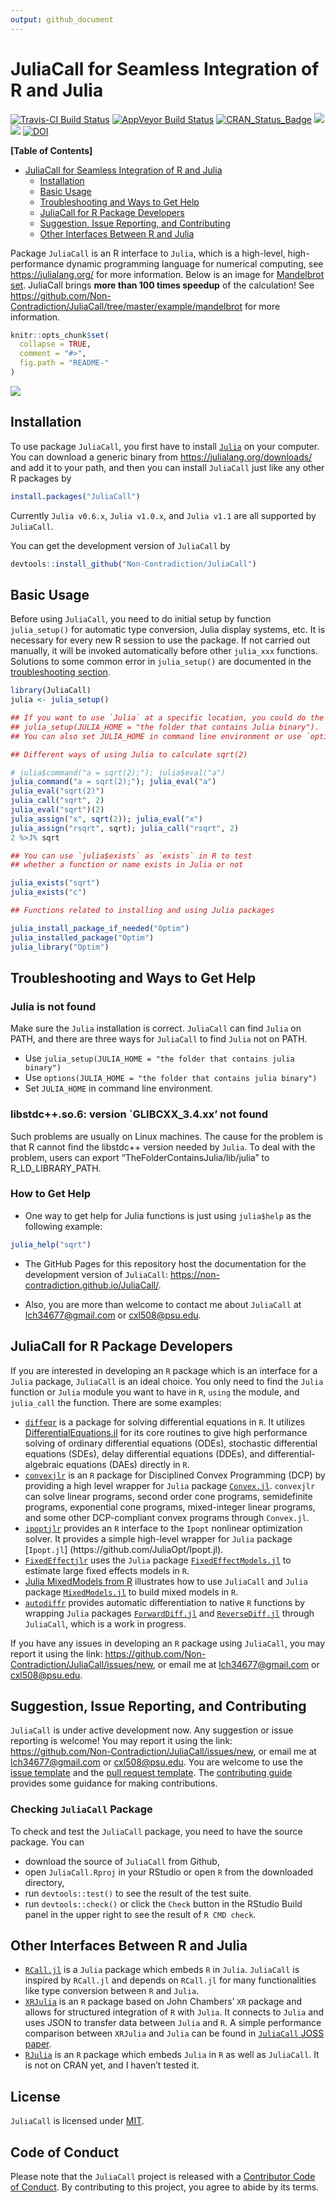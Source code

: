 ```yaml
---
output: github_document
---
```


<!-- README.md is generated from README.Rmd. Please edit that file -->

# JuliaCall for Seamless Integration of R and Julia

[![Travis-CI Build Status](https://travis-ci.org/Non-Contradiction/JuliaCall.svg?branch=master)](https://travis-ci.org/Non-Contradiction/JuliaCall)
[![AppVeyor Build Status](https://ci.appveyor.com/api/projects/status/github/Non-Contradiction/JuliaCall?branch=master&svg=true)](https://ci.appveyor.com/project/Non-Contradiction/JuliaCall)
[![CRAN_Status_Badge](https://www.r-pkg.org/badges/version/JuliaCall)](https://cran.r-project.org/package=JuliaCall)
[![](https://cranlogs.r-pkg.org/badges/JuliaCall)](https://cran.r-project.org/package=JuliaCall)
[![](https://cranlogs.r-pkg.org/badges/grand-total/JuliaCall)](https://cran.r-project.org/package=JuliaCall)
[![DOI](http://joss.theoj.org/papers/10.21105/joss.01284/status.svg)](https://doi.org/10.21105/joss.01284)


**[Table of Contents]**
<!-- Table of contents generated generated by http://tableofcontent.eu -->

- [JuliaCall for Seamless Integration of R and Julia](#juliacall-for-seamless-integration-of-r-and-julia)
  - [Installation](#installation)
  - [Basic Usage](#basic-usage)
  - [Troubleshooting and Ways to Get Help](#troubleshooting-and-ways-to-get-help)
  - [JuliaCall for R Package Developers](#juliacall-for-r-package-developers)
  - [Suggestion, Issue Reporting, and Contributing](#suggestion-issue-reporting-and-contributing)
  - [Other Interfaces Between R and Julia](#other-interfaces-between-r-and-julia)

Package `JuliaCall` is an R interface to `Julia`, 
which is a high-level, high-performance dynamic programming language
for numerical computing, see <https://julialang.org/> for more information.
Below is an image for [Mandelbrot set](https://en.wikipedia.org/wiki/Mandelbrot_set).
JuliaCall brings **more than 100 times speedup** of the calculation!
See <https://github.com/Non-Contradiction/JuliaCall/tree/master/example/mandelbrot> for more information.

```r
knitr::opts_chunk$set(
  collapse = TRUE,
  comment = "#>",
  fig.path = "README-"
)
```

![](https://non-contradiction.github.io/JuliaCall/articles/mandelbrot.png)

## Installation

To use package `JuliaCall`, you first have to install [`Julia`](https://julialang.org/) on your computer. You can download a generic binary from 
<https://julialang.org/downloads/> and add it to your path, and then you can install `JuliaCall` just like any other R packages by
```r
install.packages("JuliaCall")
```

Currently `Julia v0.6.x`, `Julia v1.0.x`, and `Julia v1.1` are all supported by `JuliaCall`.

You can get the development version of `JuliaCall` by
```r
devtools::install_github("Non-Contradiction/JuliaCall")
```

## Basic Usage

Before using `JuliaCall`, you need to do initial setup by function `julia_setup()` for automatic type conversion, Julia display systems, etc. 
It is necessary for every new R session to use the package.
If not carried out manually, it will be invoked automatically before other `julia_xxx` functions.
Solutions to some common error in `julia_setup()` are documented in the [troubleshooting section](#troubleshooting-and-way-to-get-help).

```r
library(JuliaCall)
julia <- julia_setup()

## If you want to use `Julia` at a specific location, you could do the following:
## julia_setup(JULIA_HOME = "the folder that contains Julia binary").
## You can also set JULIA_HOME in command line environment or use `options(...)`.

## Different ways of using Julia to calculate sqrt(2)

# julia$command("a = sqrt(2);"); julia$eval("a")
julia_command("a = sqrt(2);"); julia_eval("a")
julia_eval("sqrt(2)")
julia_call("sqrt", 2)
julia_eval("sqrt")(2)
julia_assign("x", sqrt(2)); julia_eval("x")
julia_assign("rsqrt", sqrt); julia_call("rsqrt", 2)
2 %>J% sqrt

## You can use `julia$exists` as `exists` in R to test
## whether a function or name exists in Julia or not

julia_exists("sqrt")
julia_exists("c")

## Functions related to installing and using Julia packages

julia_install_package_if_needed("Optim")
julia_installed_package("Optim")
julia_library("Optim")
```

## Troubleshooting and Ways to Get Help

### Julia is not found

Make sure the `Julia` installation is correct.
`JuliaCall` can find `Julia` on PATH,
and there are three ways for `JuliaCall` to find `Julia` not on PATH.

- Use `julia_setup(JULIA_HOME = "the folder that contains julia binary")`
- Use `options(JULIA_HOME = "the folder that contains julia binary")`
- Set `JULIA_HOME` in command line environment.

### libstdc++.so.6: version `GLIBCXX_3.4.xx' not found

Such problems are usually on Linux machines.
The cause for the problem is that R cannot find the libstdc++ version needed by `Julia`.
To deal with the problem, users can export "TheFolderContainsJulia/lib/julia" to R_LD_LIBRARY_PATH.

### How to Get Help

- One way to get help for Julia functions is just using `julia$help` as the following example:

```r
julia_help("sqrt")
```

- The GitHub Pages for this repository host the documentation for the development version of `JuliaCall`: <https://non-contradiction.github.io/JuliaCall/>.

- Also, you are more than welcome to contact me about `JuliaCall` at <lch34677@gmail.com> or <cxl508@psu.edu>.

## JuliaCall for R Package Developers

If you are interested in developing an `R` package which is an interface for
a `Julia` package, `JuliaCall` is an ideal choice.
You only need to find the `Julia` function or `Julia` module you want to have in `R`, `using` the module, and `julia_call` the function.
There are some examples:

- [`diffeqr`](https://github.com/JuliaDiffEq/diffeqr) is a package for solving differential equations in `R`. It utilizes [DifferentialEquations.jl](http://docs.juliadiffeq.org/latest/) for its core routines to give high performance solving of ordinary differential equations (ODEs), stochastic differential equations (SDEs), delay differential equations (DDEs), and differential-algebraic equations (DAEs) directly in `R`.
- [`convexjlr`](https://github.com/Non-Contradiction/convexjlr) is an `R` package for Disciplined Convex Programming (DCP) by providing a high level wrapper for `Julia` package [`Convex.jl`](https://github.com/JuliaOpt/Convex.jl). `convexjlr` can solve linear programs, second order cone programs, semidefinite programs, exponential cone programs, mixed-integer linear programs, and some other DCP-compliant convex programs through `Convex.jl`.
- [`ipoptjlr`](https://github.com/Non-Contradiction/ipoptjlr) provides an `R` interface to the `Ipopt` nonlinear optimization solver. It provides a simple high-level wrapper for `Julia` package [`Ipopt.jl`] (https://github.com/JuliaOpt/Ipopt.jl).
- [`FixedEffectjlr`](https://github.com/eloualiche/FixedEffectjlr) uses the `Julia` package [`FixedEffectModels.jl`](https://github.com/matthieugomez/FixedEffectModels.jl) to estimate large fixed effects models in `R`.
- [Julia MixedModels from R](http://rpubs.com/dmbates/377897) illustrates how to use `JuliaCall` and `Julia` package [`MixedModels.jl`](https://github.com/dmbates/MixedModels.jl) to build mixed models in `R`.
- [`autodiffr`](https://github.com/Non-Contradiction/autodiffr) provides automatic differentiation to native `R` functions by wrapping `Julia` packages [`ForwardDiff.jl`](https://github.com/JuliaDiff/ForwardDiff.jl) and [`ReverseDiff.jl`](https://github.com/JuliaDiff/ReverseDiff.jl) through `JuliaCall`, which is a work in progress.

If you have any issues in developing an `R` package using `JuliaCall`,
you may report it using the link: <https://github.com/Non-Contradiction/JuliaCall/issues/new>, or email me at <lch34677@gmail.com> or <cxl508@psu.edu>.

## Suggestion, Issue Reporting, and Contributing

`JuliaCall` is under active development now.
Any suggestion or issue reporting is welcome!
You may report it using the link: <https://github.com/Non-Contradiction/JuliaCall/issues/new>, or email me at <lch34677@gmail.com> or <cxl508@psu.edu>.
You are welcome to use the [issue template](.github/issue_template.md)
and the [pull request template](.github/pull_request_template.md).
The [contributing guide](.github/CONTRIBUTING.md) provides some guidance for making contributions.

### Checking `JuliaCall` Package

To check and test the `JuliaCall` package, you need to have the source package. You can 

- download the source of `JuliaCall` from Github,
- open `JuliaCall.Rproj` in your RStudio or open `R` from the downloaded directory,
- run `devtools::test()` to see the result of the test suite.
- run `devtools::check()` or click the `Check` button in the RStudio Build panel in the upper right to see the result of `R CMD check`.

## Other Interfaces Between R and Julia

- [`RCall.jl`](https://github.com/JuliaInterop/RCall.jl) is a `Julia` package which embeds `R` in `Julia`. `JuliaCall` is inspired by `RCall.jl` and depends on `RCall.jl` for many functionalities like type conversion between `R` and `Julia`.
- [`XRJulia`](https://github.com/johnmchambers/XRJulia) is an `R` package based on John Chambers' `XR` package and allows for structured integration of `R` with `Julia`. It connects to `Julia` and uses JSON to transfer data between `Julia` and `R`. A simple performance comparison between `XRJulia` and `Julia` can be found in [`JuliaCall` JOSS paper](https://doi.org/10.21105/joss.01284).
- [`RJulia`](https://github.com/armgong/rjulia) is an `R` package which embeds `Julia` in `R` as well as `JuliaCall`. It is not on CRAN yet, and I haven't tested it.

## License

`JuliaCall` is licensed under [MIT](https://cran.r-project.org/web/licenses/MIT).

## Code of Conduct

Please note that the `JuliaCall` project is released with a [Contributor Code of Conduct](CODE_OF_CONDUCT.md). By contributing to this project, you agree to abide by its terms.
